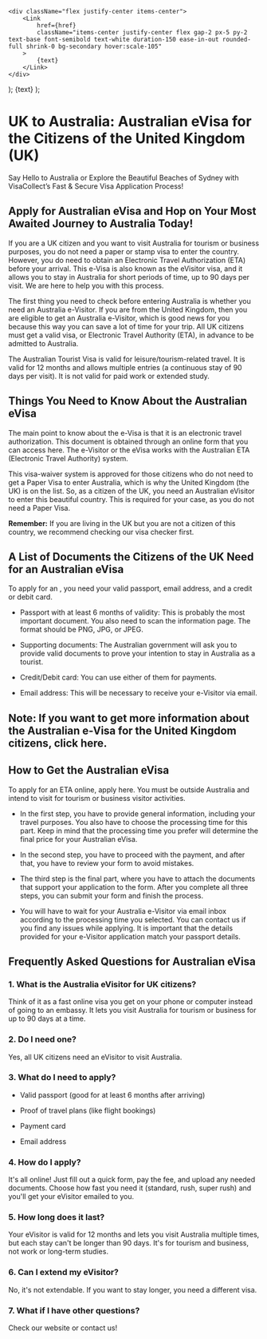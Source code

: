     <div className="flex justify-center items-center">
        <Link
            href={href}
            className="items-center justify-center flex gap-2 px-5 py-2 text-base font-semibold text-white duration-150 ease-in-out rounded-full shrink-0 bg-secondary hover:scale-105"
        >
            {text}
        </Link>
    </div>
);
    <Link
        className="inline-flex items-center justify-center gap-1 text-lg font-semibold text-primary"
        href={href}
    >
        {text}
    </Link>
);

# UK to Australia: Australian eVisa for the Citizens of the United Kingdom (UK)

Say Hello to Australia or Explore the Beautiful Beaches of Sydney with VisaCollect’s Fast & Secure Visa Application Process!

## Apply for Australian eVisa and Hop on Your Most Awaited Journey to Australia Today!

If you are a UK citizen and you want to visit Australia for tourism or business purposes, you do not need a paper or stamp visa to enter the country. However, you do need to obtain an Electronic Travel Authorization (ETA) before your arrival. This e-Visa is also known as the eVisitor visa, and it allows you to stay in Australia for short periods of time, up to 90 days per visit. We are here to help you with this process.

The first thing you need to check before entering Australia is whether you need an Australia e-Visitor. If you are from the United Kingdom, then you are eligible to get an Australia e-Visitor, which is good news for you because this way you can save a lot of time for your trip. All UK citizens must get a valid visa, or Electronic Travel Authority (ETA), in advance to be admitted to Australia.

The Australian Tourist Visa is valid for leisure/tourism-related travel. It is valid for 12 months and allows multiple entries (a continuous stay of 90 days per visit). It is not valid for paid work or extended study.

## Things You Need to Know About the Australian eVisa

The main point to know about the e-Visa is that it is an electronic travel authorization. This document is obtained through an online form that you can access here. The e-Visitor or the eVisa works with the Australian ETA (Electronic Travel Authority) system.

This visa-waiver system is approved for those citizens who do not need to get a Paper Visa to enter Australia, which is why the United Kingdom (the UK) is on the list. So, as a citizen of the UK, you need an Australian eVisitor to enter this beautiful country. This is required for your case, as you do not need a Paper Visa.

**Remember:** If you are living in the UK but you are not a citizen of this country, we recommend checking our visa checker first.

## A List of Documents the Citizens of the UK Need for an Australian eVisa

To apply for an <LinkText href="/au" text="Australian e-Visitor visa" />, you need your valid passport, email address, and a credit or debit card.

-   Passport with at least 6 months of validity: This is probably the most important document. You also need to scan the information page. The format should be PNG, JPG, or JPEG.

-   Supporting documents: The Australian government will ask you to provide valid documents to prove your intention to stay in Australia as a tourist.

-   Credit/Debit card: You can use either of them for payments.

-   Email address: This will be necessary to receive your e-Visitor via email.

## Note: If you want to get more information about the Australian e-Visa for the United Kingdom citizens, click here.

## How to Get the Australian eVisa

To apply for an ETA online, apply here. You must be outside Australia and intend to visit for tourism or business visitor activities.

-   In the first step, you have to provide general information, including your travel purposes. You also have to choose the processing time for this part. Keep in mind that the processing time you prefer will determine the final price for your Australian eVisa.

-   In the second step, you have to proceed with the payment, and after that, you have to review your form to avoid mistakes.

-   The third step is the final part, where you have to attach the documents that support your application to the form. After you complete all three steps, you can submit your form and finish the process.

-   You will have to wait for your Australia e-Visitor via email inbox according to the processing time you selected. You can contact us if you find any issues while applying. It is important that the details provided for your e-Visitor application match your passport details.

## Frequently Asked Questions for Australian eVisa

### 1. What is the Australia eVisitor for UK citizens?

Think of it as a fast online visa you get on your phone or computer instead of going to an embassy. It lets you visit Australia for tourism or business for up to 90 days at a time.

### 2. Do I need one?

Yes, all UK citizens need an eVisitor to visit Australia.

### 3. What do I need to apply?

-   Valid passport (good for at least 6 months after arriving)

-   Proof of travel plans (like flight bookings)

-   Payment card

-   Email address

### 4. How do I apply?

It's all online! Just fill out a quick form, pay the fee, and upload any needed documents. Choose how fast you need it (standard, rush, super rush) and you'll get your eVisitor emailed to you.

### 5. How long does it last?

Your eVisitor is valid for 12 months and lets you visit Australia multiple times, but each stay can't be longer than 90 days. It's for tourism and business, not work or long-term studies.

### 6. Can I extend my eVisitor?

No, it's not extendable. If you want to stay longer, you need a different visa.

### 7. What if I have other questions?

Check our website or contact us!
